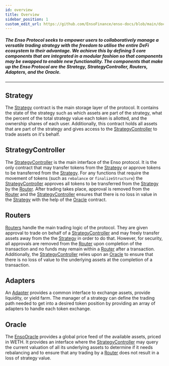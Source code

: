 ```yaml
---
id: overview
title: Overview
sidebar_position: 1
custom_edit_url: https://github.com/EnsoFinance/enso-docs/blob/main/docs/smart-contracts/core/overview.mdx
---
```


##### The Enso Protocol seeks to empower users to collaboratively manage a versatile trading strategy with the freedom to utilise the entire DeFi ecosystem to their advantage. We achieve this by defining 5 core components that are integrated in a modular fashion so that components may be swapped to enable new functionality. The components that make up the Enso Protocol are the Strategy, StrategyController, Routers, Adapters, and the Oracle.

---

## Strategy
The [Strategy](strategy) contract is the main storage layer of the protocol. It contains the state of the strategy such as which assets are part of the strategy, what the percent of the total strategy value each token is allotted, and the ownership shares of each user. Additionally, this contract holds all assets that are part of the strategy and gives access to the [StrategyController](controller) to trade assets on it's behalf.
## StrategyController
The [StrategyController](controller) is the main interface of the Enso protocol. It is the only contract that may transfer tokens from the [Strategy](strategy) or approve tokens to be transferred from the [Strategy](strategy). For any functions that require the movement of tokens (such as `rebalance` or `finalizeStructure`) the [StrategyController](controller) approves all tokens to be transferred from the [Strategy](strategy) by the [Router](routers/routers-overview). After trading takes place, approval is removed from the [Router](routers/routers-overview) and the [StrategyController](controller) ensures that there is no loss in value in the [Strategy](strategy) with the help of the [Oracle](oracles/enso-oracle) contract.
## Routers
[Routers](routers/routers-overview) handle the main trading logic of the protocol. They are given approval to trade on behalf of a [StrategyController](controller) and may freely transfer assets away from the the [Strategy](strategy) in order to do that. However, for security, all approvals are removed from the [Router](routers/routers-overview) upon completion of the transaction and no funds may remain within a [Router](routers/routers-overview) after a transaction. Additionally, the [StrategyController](controller) relies upon an [Oracle](oracles/enso-oracle) to ensure that there is no loss of value to the underlying assets at the completion of a transaction.
## Adapters
An [Adapter](adapters) provides a common interface to exchange assets, provide liquidity, or yield farm. The manager of a strategy can define the trading path needed to get into a desired token position by providing an array of adapters to handle each token exchange.
## Oracle
The [EnsoOracle](oracles/enso-oracle) provides a global price feed of the available assets, priced in WETH. It provides an interface where the [StrategyController](controller) may query the current valuation of all its underlying assets to determine if it needs rebalancing and to ensure that any trading by a [Router](routers/routers-overview) does not result in a loss of strategy value.
